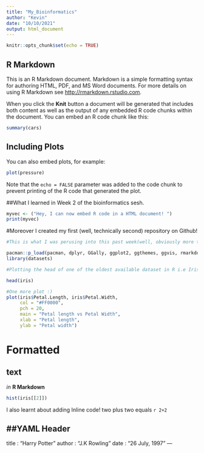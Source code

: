 ---
title: "My_Bioinformatics"
author: "Kevin"
date: "10/10/2021"
output: html_document
---

```{r setup, include=FALSE}
knitr::opts_chunk$set(echo = TRUE)
```

## R Markdown

This is an R Markdown document. Markdown is a simple formatting syntax for authoring HTML, PDF, and MS Word documents. For more details on using R Markdown see <http://rmarkdown.rstudio.com>.

When you click the **Knit** button a document will be generated that includes both content as well as the output of any embedded R code chunks within the document. You can embed an R code chunk like this:

```{r cars}
summary(cars)
```

## Including Plots

You can also embed plots, for example:

```{r pressure, echo=FALSE}
plot(pressure)
```

Note that the `echo = FALSE` parameter was added to the code chunk to prevent printing of the R code that generated the plot.

##What I learned in Week 2 of the bioinformatics sesh.

```{r}
myvec <- ("Hey, I can now embed R code in a HTML document! ")
print(myvec)
```
#Moreover I created my first (well, technically second) repository on Github!

```{r}
#This is what I was perusing into this past week(well, obviously more than what youre about to see but here is a superficial dipping of the feet. Need me statistical prowess to return asap!!#

pacman::p_load(pacman, dplyr, GGally, ggplot2, ggthemes, ggvis, rmarkdown, shiny, lubridiate, stringr, tidyr, httr, rio)
library(datasets)

#Plotting the head of one of the oldest available dataset in R i.e Iris

head(iris)
```
```{r}
#One more plot :)
plot(iris$Petal.Length, iris$Petal.Width,
     col = "#FF0000",
     pch = 20,
     main = "Petal length vs Petal Width",
     xlab = "Petal length",
     ylab = "Petal width")
```
# Formatted
## text
*in*
**R Markdown**

```{r echo = FALSE}
hist(iris[[2]])
```
I also learnt about adding Inline code!
two plus two equals `r 2+2`


##YAML Header
---
title : "Harry Potter"
author : "J.K Rowling"
date : "26 July, 1997"
---
 
